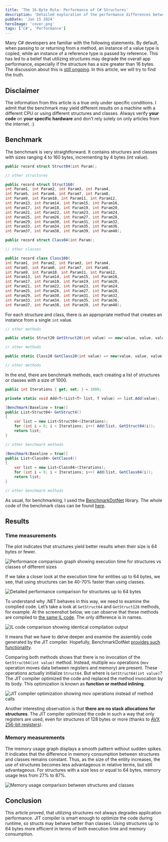 ```yaml
---
title: 'The 16-Byte Rule: Performance of C# Structures'
description: 'Detailed exploration of the performance differences between C# structures and classes'
pubDate: 'Jan 15 2024'
heroImage: 'cover.png'
tags: ['C#', 'Performance']
---
```



Many C# developers are familiar with the following statements. By default, when passing to or returning from a method, an instance of a value type is copied, while an instance of a reference type is passed by reference. This has led to a belief that utilizing structures may degrade the overall app performance, especially if the structure has a size greater than 16 bytes. The discussion about this is [still ongoing](https://www.reddit.com/r/csharp/comments/yhsjjf/only_use_structs_if_they_are_under_16_bytes_but/). In this article, we will try to find the truth.

## Disclaimer

The information from this article is а true only under specific conditions. I admit that the benchmark may yield different results on a machine with a different CPU or using different structures and classes. Always verify **your code** on **your specific hardware** and don’t rely solely on only articles from the internet. :)

## Benchmark

The benchmark is very straightforward. It contains structures and classes with sizes ranging 4 to 160 bytes, incrementing by 4 bytes (int value).

```cs
public record struct Struct04(int Param);

// other structures

public record struct Struct160(
int Param1, int Param2, int Param3, int Param4,
int Param5, int Param6, int Param7, int Param8,
int Param9, int Param10, int Param11, int Param12,
int Param13, int Param14, int Param15, int Param16,
int Param17, int Param18, int Param19, int Param20,
int Param21, int Param22, int Param23, int Param24,
int Param25, int Param26, int Param27, int Param28,
int Param29, int Param30, int Param31, int Param32,
int Param33, int Param34, int Param35, int Param36,
int Param37, int Param38, int Param39, int Param40);

public record struct Class04(int Param);

// other classes

public record class Class160(
int Param1, int Param2, int Param3, int Param4,
int Param5, int Param6, int Param7, int Param8,
int Param9, int Param10, int Param11, int Param12,
int Param13, int Param14, int Param15, int Param16,
int Param17, int Param18, int Param19, int Param20,
int Param21, int Param22, int Param23, int Param24,
int Param25, int Param26, int Param27, int Param28,
int Param29, int Param30, int Param31, int Param32,
int Param33, int Param34, int Param35, int Param36,
int Param37, int Param38, int Param39, int Param40);
```

For each structure and class, there is an appropriate method that creates an instance from a single `int` value.

```cs
// other methods

public static Struct20 GetStruct20(int value) => new(value, value, value, value, value);

// other methods

public static Class20 GetClass20(int value) => new(value, value, value, value, value);

// other methods
```

In the end, there are benchmark methods, each creating a list of structures or classes with a size of 1000.

```cs
public int Iterations { get; set; } = 1000;

private static void Add<T>(List<T> list, T value) => list.Add(value);

[Benchmark(Baseline = true)]
public List<Struct04> GetStruct4()
{
    var list = new List<Struct04>(Iterations);
    for (int i = 0; i < Iterations; i++) Add(list, GetStruct04(i));
    return list;
}

// other benchmark methods

[Benchmark(Baseline = true)]
public List<Class04> GetClass4()
{
    var list = new List<Class04>(Iterations);
    for (int i = 0; i < Iterations; i++) Add(list, GetClass04(i));
    return list;
}

// other benchmark methods
```

As usual, for benchmarking, I used the [BenchmarkDotNet](https://github.com/dotnet/BenchmarkDotNet) library. The whole code of the benchmark class can be found [here](https://github.com/alexeyfv/class-vs-struct).

## Results

### Time measurements

The plot indicates that structures yield better results when their size is 64 bytes or fewer.

<Image
  src={performanceGraph}
  alt="Performance comparison graph showing execution time for structures vs classes of different sizes"
/>

If we take a closer look at the execution time for entities up to 64 bytes, we see, that using structures can be 40-70% faster than using classes.

<Image
  src={structurePerformance}
  alt="Detailed performance comparison for structures up to 64 bytes"
/>

To understand why .NET behaves in this way, we need to examine the complied code. Let’s take a look at `GetStruct64` and `GetStruct128` methods, for example. At the screenshot below, we can observe that these methods are compiled to [the same IL code](https://sharplab.io/#gist:d1ddca6000c43cd364b84c894ce74528). The only difference is in names.

<Image
  src={ilCode}
  alt="IL code comparison showing identical compilation output"
/>

It means that we have to delve deeper and examine the assembly code generated by the JIT compiler. Hopefully, BenchmarkDotNet [provides such functionality](https://benchmarkdotnet.org/articles/features/disassembler.html).

Comparing both methods shows that there is no invocation of the `GetStruct64(int value)` method. Instead, multiple `mov` operations (`mov` operation moves data between registers and memory) are present. These operations actually initialize `Struct64`. But where is `GetStruct64(int value)`? The JIT compiler optimized the code and replaced the method invocation by its body. This optimization is known as **function or method inlining**.

<Image
  src={jitCompiler}
  alt="JIT compiler optimization showing mov operations instead of method calls"
/>

Another interesting observation is that **there are no stack allocations for structures**. The JIT compiler optimized the code in such a way that only registers are used, even for structures of 128 bytes or more (thanks to [AVX 256-bit registers](https://en.wikipedia.org/wiki/Advanced_Vector_Extensions)).

### Memory measurements

The memory usage graph displays a smooth pattern without sudden spikes. It indicates that the difference in memory consumption between structures and classes remains constant. Thus, as the size of the entity increases, the use of structures becomes less advantageous in relative terms, but still advantageous. For structures with a size less or equal to 64 bytes, memory usage less from 27% to 87%.

<Image
  src={memoryUsage}
  alt="Memory usage comparison between structures and classes"
/>

## Conclusion

This article proved, that utilizing structures not always degrades application performance. JIT compiler is smart enough to optimize the code during runtime, so structs may behave better than classes. Using structures up to 64 bytes more efficient in terms of both execution time and memory consumption.
